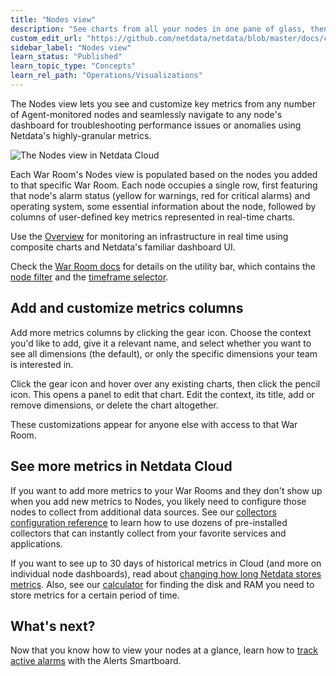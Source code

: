 ```yaml
---
title: "Nodes view"
description: "See charts from all your nodes in one pane of glass, then dive in to embedded dashboards for granular troubleshooting of ongoing issues."
custom_edit_url: "https://github.com/netdata/netdata/blob/master/docs/cloud/visualize/nodes.md"
sidebar_label: "Nodes view"
learn_status: "Published"
learn_topic_type: "Concepts"
learn_rel_path: "Operations/Visualizations"
---
```


The Nodes view lets you see and customize key metrics from any number of Agent-monitored nodes and seamlessly navigate
to any node's dashboard for troubleshooting performance issues or anomalies using Netdata's highly-granular metrics.

![The Nodes view in Netdata
Cloud](https://user-images.githubusercontent.com/1153921/119035218-2eebb700-b964-11eb-8b74-4ec2df0e457c.png)

Each War Room's Nodes view is populated based on the nodes you added to that specific War Room. Each node occupies a
single row, first featuring that node's alarm status (yellow for warnings, red for critical alarms) and operating
system, some essential information about the node, followed by columns of user-defined key metrics represented in
real-time charts.

Use the [Overview](/docs/nightly/operations/visualizations/home-overview-and-single-node-view) for monitoring an infrastructure in real time using
composite charts and Netdata's familiar dashboard UI.

Check the [War Room docs](/docs/nightly/operations/war-rooms) for details on the utility bar, which contains the [node
filter](/docs/nightly/operations/war-rooms#node-filter) and the [timeframe
selector](/docs/nightly/operations/war-rooms#play-pause-force-play-and-timeframe-selector).

## Add and customize metrics columns

Add more metrics columns by clicking the gear icon. Choose the context you'd like to add, give it a relevant name, and
select whether you want to see all dimensions (the default), or only the specific dimensions your team is interested in.

Click the gear icon and hover over any existing charts, then click the pencil icon. This opens a panel to
edit that chart. Edit the context, its title, add or remove dimensions, or delete the chart altogether.

These customizations appear for anyone else with access to that War Room.

## See more metrics in Netdata Cloud

If you want to add more metrics to your War Rooms and they don't show up when you add new metrics to Nodes, you likely
need to configure those nodes to collect from additional data sources. See our [collectors configuration reference](/docs/nightly/configuration/collectors-configuration) 
to learn how to use dozens of pre-installed collectors that can instantly collect from your favorite services and applications.

If you want to see up to 30 days of historical metrics in Cloud (and more on individual node dashboards), read about [changing how long Netdata stores metrics](/docs/nightly/configuration/change-how-long-netdata-stores-metrics). Also, see our
[calculator](/docs/store/change-metrics-storage#calculate-the-system-resources-RAM-disk-space-needed-to-store-metrics)
for finding the disk and RAM you need to store metrics for a certain period of time.

## What's next?

Now that you know how to view your nodes at a glance, learn how to [track active
alarms](/docs/nightly/integrations/notify/cloud-alert-notifications/view-active-alerts) with the Alerts Smartboard.
